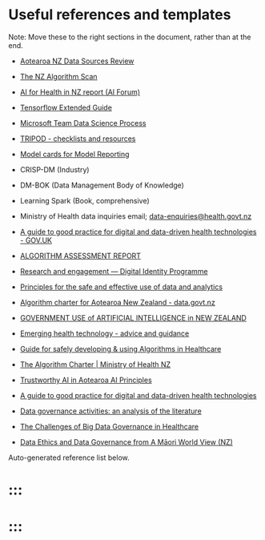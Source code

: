 # Useful references and templates {.unnumbered}

Note: Move these to the right sections in the document, rather than at the end.

* [Aotearoa NZ Data Sources Review](data.precisiondrivenhealth.com)

* [The NZ Algorithm Scan](https://precisiondrivenhealth.com/new-zealand-health-sector-algorithm-scan/)

* [AI for Health in NZ report (AI Forum)](https://aiforum.org.nz/wp-content/uploads/2019/10/AI-For-Health-in-New-Zealand.pdf)

* [Tensorflow Extended Guide](https://www.tensorflow.org/tfx/guide)

* [Microsoft Team Data Science Process](https://docs.microsoft.com/en-us/azure/architecture/data-science-process/team-data-science-process-for-data-scientists)

* [TRIPOD - checklists and resources](https://www.tripod-statement.org/resources/)

* [Model cards for Model Reporting](https://arxiv.org/pdf/1810.03993.pdf)

* CRISP-DM (Industry)

* DM-BOK (Data Management Body of Knowledge)

* Learning Spark (Book, comprehensive)

* Ministry of Health data inquiries email; [data-enquiries@health.govt.nz](mailto:data-enquiries@health.govt.nz)

* [A guide to good practice for digital and data-driven health technologies - GOV.UK](https://www.gov.uk/government/publications/code-of-conduct-for-data-driven-health-and-care-technology/initial-code-of-conduct-for-data-driven-health-and-care-technology)

* [ALGORITHM ASSESSMENT REPORT](https://www.data.govt.nz/assets/Uploads/Algorithm-Assessment-Report-Oct-2018.pdf)

* [Research and engagement --- Digital Identity Programme](https://www.digital.govt.nz/digital-government/programmes-and-projects/digital-identity-programme/research-and-engagement-digital-identity-programme/)

* [Principles for the safe and effective use of data and analytics](https://www.stats.govt.nz/assets/Uploads/Data-leadership-fact-sheets/Principles-safe-and-effective-data-and-analytics-May-2018.pdf)

* [Algorithm charter for Aotearoa New Zealand - data.govt.nz](https://data.govt.nz/toolkit/data-ethics/government-algorithm-transparency-and-accountability/algorithm-charter/)

* [GOVERNMENT USE of ARTIFICIAL INTELLIGENCE in NEW ZEALAND](https://data.govt.nz/assets/data-ethics/algorithm/NZLF-report.pdf)

* [Emerging health technology - advice and guidance](https://www.health.govt.nz/our-work/digital-health/vision-health-technology/emerging-health-technology-advice-and-guidance)

* [Guide for safely developing & using Algorithms in Healthcare](https://www.health.govt.nz/system/files/documents/pages/introductory_guidance_-_algorithms_v0.4_-_web.pdf)

* [The Algorithm Charter \| Ministry of Health NZ](https://www.health.govt.nz/our-work/digital-health/digital-health-sector-architecture-standards-and-governance/algorithm-charter)

* [Trustworthy AI in Aotearoa AI Principles](https://data.govt.nz/assets/data-ethics/algorithm/Trustworthy-AI-in-Aotearoa-March-2020.pdf)

* [A guide to good practice for digital and data-driven health technologies](https://www.gov.uk/government/publications/code-of-conduct-for-data-driven-health-and-care-technology/initial-code-of-conduct-for-data-driven-health-and-care-technology)

* [Data governance activities: an analysis of the literature](https://www.tandfonline.com/doi/full/10.1080/12460125.2016.1187397)

* [The Challenges of Big Data Governance in Healthcare](https://ieeexplore.ieee.org/abstract/document/8456108)

* [Data Ethics and Data Governance from A Māori World View (NZ)](https://www.emerald.com/insight/content/doi/10.1108/S2398-601820200000006005/full/html)

:::{.callout-note}
Auto-generated reference list below.
:::

# ::: {#refs}
# :::
